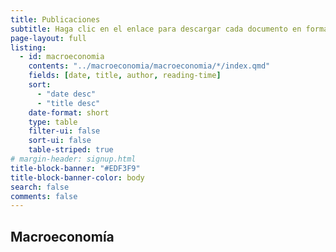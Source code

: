 ```yaml
---
title: Publicaciones
subtitle: Haga clic en el enlace para descargar cada documento en formato pdf.
page-layout: full
listing:
  - id: macroeconomia
    contents: "../macroeconomia/macroeconomia/*/index.qmd"
    fields: [date, title, author, reading-time]
    sort: 
      - "date desc"
      - "title desc"
    date-format: short
    type: table
    filter-ui: false
    sort-ui: false
    table-striped: true
# margin-header: signup.html
title-block-banner: "#EDF3F9"
title-block-banner-color: body
search: false
comments: false
---
```


## Macroeconomía

::: {#macroeconomia}
:::

